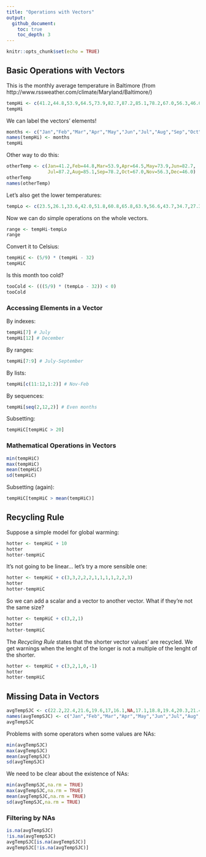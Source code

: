 ```yaml
---
title: "Operations with Vectors"
output:   
  github_document:
    toc: true
    toc_depth: 3
---
```


```r
knitr::opts_chunk$set(echo = TRUE)
```
## Basic Operations with Vectors

This is the monthly average temperature in Baltimore (from http://www.rssweather.com/climate/Maryland/Baltimore/)

```r
tempHi <- c(41.2,44.8,53.9,64.5,73.9,82.7,87.2,85.1,78.2,67.0,56.3,46.0)
tempHi
```

We can label the vectors' 
elements!
```r
months <- c("Jan","Feb","Mar","Apr","May","Jun","Jul","Aug","Sep","Oct","Nov","Dec")
names(tempHi) <- months
tempHi
```


Other way to do this:
```r
otherTemp <- c(Jan=41.2,Feb=44.8,Mar=53.9,Apr=64.5,May=73.9,Jun=82.7,
               Jul=87.2,Aug=85.1,Sep=78.2,Oct=67.0,Nov=56.3,Dec=46.0)
otherTemp
names(otherTemp)
```

Let's also get the lower temperatures:

```r
tempLo <- c(23.5,26.1,33.6,42.0,51.8,60.8,65.8,63.9,56.6,43.7,34.7,27.3)
```

Now we can do simple operations on the whole vectors.

```r
range <- tempHi-tempLo
range
```

Convert it to Celsius:

```r
tempHiC <- (5/9) * (tempHi - 32)
tempHiC
```

Is this month too cold?

```r
tooCold <- (((5/9) * (tempLo - 32)) < 0)
tooCold
```

### Accessing Elements in a Vector

By indexes:

```r
tempHi[7] # July
tempHi[12] # December

```

By ranges:
```r
tempHi[7:9] # July-September
```

By lists:

```r
tempHi[c(11:12,1:2)] # Nov-Feb
```

By sequences:

```r
tempHi[seq(2,12,2)] # Even months
```

Subsetting:
```r
tempHiC[tempHiC > 20] 
```

### Mathematical Operations in Vectors

```r
min(tempHiC)
max(tempHiC)
mean(tempHiC)
sd(tempHiC)
```

Subsetting (again):

```r
tempHiC[tempHiC > mean(tempHiC)] 
```

## Recycling Rule

Suppose a simple model for global warming:

```r
hotter <- tempHiC + 10
hotter
hotter-tempHiC
```

It's not going to be linear... let's try a more sensible one:

```r
hotter <- tempHiC + c(3,3,2,2,2,1,1,1,1,2,2,3)
hotter
hotter-tempHiC
```

So we can add a scalar and a vector to another vector. What if they're not the same size?

```r
hotter <- tempHiC + c(3,2,1)
hotter
hotter-tempHiC
```


The *Recycling Rule* states that the shorter vector values' are recycled. We get warnings when the lenght of the longer is not a multiple of the lenght of the shorter.

```r
hotter <- tempHiC + c(3,2,1,0,-1)
hotter
hotter-tempHiC
```

## Missing Data in Vectors

```r
avgTempSJC <- c(22.2,22.4,21.6,19.6,17,16.1,NA,17.1,18.8,19.4,20.3,21.4)
names(avgTempSJC) <- c("Jan","Feb","Mar","Apr","May","Jun","Jul","Aug","Sep","Oct","Nov","Dec")
avgTempSJC
```

Problems with some operators when some values are NAs:
```r
min(avgTempSJC)
max(avgTempSJC)
mean(avgTempSJC)
sd(avgTempSJC)
```

We need to be clear about the existence of NAs:
```r
min(avgTempSJC,na.rm = TRUE)
max(avgTempSJC,na.rm = TRUE)
mean(avgTempSJC,na.rm = TRUE)
sd(avgTempSJC,na.rm = TRUE)
```

### Filtering by NAs
```r
is.na(avgTempSJC)
!is.na(avgTempSJC)
avgTempSJC[is.na(avgTempSJC)]
avgTempSJC[!is.na(avgTempSJC)]
```

